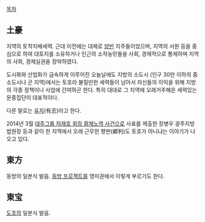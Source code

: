 [[목차]]
== 土豪 ==
지역의 토착지배세력. 근대 이전에는 대체로 [[양반]] 지주들이었으며, 지역의 서원 등을 중심으로 하여 대토지를 소유하거나 인근의 소작농민들을 사회, 경제적으로 통제하며 지역의 사회, 경제실권을 장악하였다.

도시화와 산업화가 급속하게 이루어진 오늘날에도 지방의 소도시 (인구 30만 이하의 중소도시나 군 지역)에서는 토호라 불릴만한 세력들이 남아서 자신들의 이익을 위해 지방의 각종 정책이나 사업에 간여하곤 한다. 특히 대대로 그 지역에 오래거주해온 세력있는 문중집단이 대표적이다.

다른 말로는 [[유지]](有志)라고 한다.

2014년 3월 [[대주그룹 허재호 회장 황제노역 사건]]으로 사표를 제출한 장병우 광주지방법원장 등과 같이 한 지역에서 오래 근무한 향판(鄕判)도 토호가 아니냐는 이야기가 나오고 있다.

== 東方 ==
동방의 일본식 발음. [[동방 프로젝트]]를 영미권에서 이렇게 부르기도 한다.
== 東宝 ==
[[도호]]의 일본식 발음.
